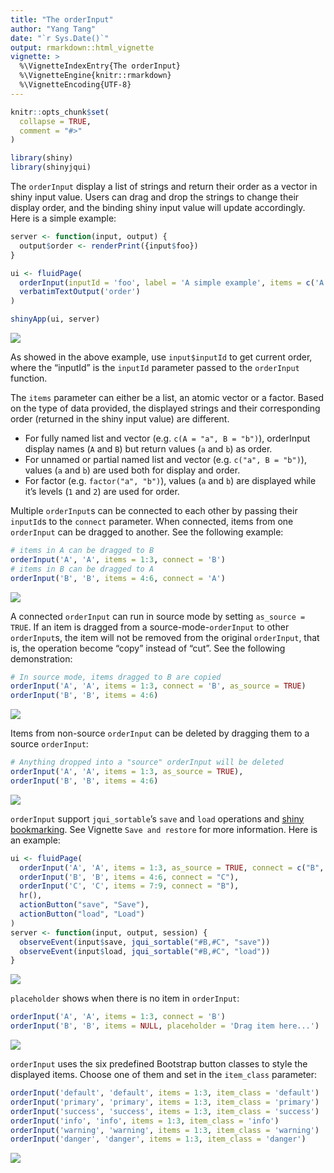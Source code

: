 ```yaml
---
title: "The orderInput"
author: "Yang Tang"
date: "`r Sys.Date()`"
output: rmarkdown::html_vignette
vignette: >
  %\VignetteIndexEntry{The orderInput}
  %\VignetteEngine{knitr::rmarkdown}
  %\VignetteEncoding{UTF-8}
---
```


```r
knitr::opts_chunk$set(
  collapse = TRUE,
  comment = "#>"
)
```

```r
library(shiny)
library(shinyjqui)
```

The `orderInput` display a list of strings and return their order as a vector in shiny input value. Users can drag and drop the strings to change their display order, and the binding shiny input value will update accordingly. Here is a simple example:

```r
server <- function(input, output) {
  output$order <- renderPrint({input$foo})
}

ui <- fluidPage(
  orderInput(inputId = 'foo', label = 'A simple example', items = c('A', 'B', 'C')),
  verbatimTextOutput('order')
)

shinyApp(ui, server)
```

![](fig/orderInput1.gif)

As showed in the above example, use `input$inputId` to get current order, where the "inputId" is the `inputId` parameter passed to the `orderInput` function.

The `items` parameter can either be a list, an atomic vector or a factor. Based on the type of data provided, the displayed strings and their corresponding order (returned in the shiny input value) are different. 

* For fully named list and vector (e.g. `c(A = "a", B = "b")`), orderInput display names (`A` and `B`) but return values (`a` and `b`) as order.
* For unnamed or partial named list and vector (e.g. `c("a", B = "b")`), values (`a` and `b`) are used both for display and order.
* For factor (e.g. `factor("a", "b")`), values (`a` and `b`) are displayed while it's levels (`1` and `2`) are used for order.

Multiple `orderInput`s can be connected to each other by passing their `inputId`s to the `connect` parameter. When connected, items from one `orderInput` can be dragged to another. See the following example:

```r
# items in A can be dragged to B
orderInput('A', 'A', items = 1:3, connect = 'B')
# items in B can be dragged to A
orderInput('B', 'B', items = 4:6, connect = 'A')
```

![](fig/orderInput2.gif)

A connected `orderInput` can run in source mode by setting `as_source = TRUE`. If an item is dragged from a source-mode-`orderInput` to other `orderInput`s, the item will not be removed from the original `orderInput`, that is, the operation become "copy" instead of "cut". See the following demonstration:

```r
# In source mode, items dragged to B are copied
orderInput('A', 'A', items = 1:3, connect = 'B', as_source = TRUE)
orderInput('B', 'B', items = 4:6)
```

![](fig/orderInput3.gif)

Items from non-source `orderInput` can be deleted by dragging them to a source `orderInput`:

```r
# Anything dropped into a "source" orderInput will be deleted
orderInput('A', 'A', items = 1:3, as_source = TRUE),
orderInput('B', 'B', items = 4:6)
```

![](fig/orderInput6.gif)

`orderInput` support `jqui_sortable`'s `save` and `load` operations and [shiny bookmarking](https://shiny.rstudio.com/articles/bookmarking-state.html). See Vignette `Save and restore` for more information. Here is an example:

```r
ui <- fluidPage(
  orderInput('A', 'A', items = 1:3, as_source = TRUE, connect = c("B", "C")),
  orderInput('B', 'B', items = 4:6, connect = "C"),
  orderInput('C', 'C', items = 7:9, connect = "B"),
  hr(),
  actionButton("save", "Save"),
  actionButton("load", "Load")
)
server <- function(input, output, session) {
  observeEvent(input$save, jqui_sortable("#B,#C", "save"))
  observeEvent(input$load, jqui_sortable("#B,#C", "load"))
}
```

![](fig/orderInput7.gif)

`placeholder` shows when there is no item in `orderInput`:

```r
orderInput('A', 'A', items = 1:3, connect = 'B')
orderInput('B', 'B', items = NULL, placeholder = 'Drag item here...')
```

![](fig/orderInput4.gif)

`orderInput` uses the six predefined Bootstrap button classes to style the displayed items. Choose one of them and set in the `item_class` parameter:

```r
orderInput('default', 'default', items = 1:3, item_class = 'default')
orderInput('primary', 'primary', items = 1:3, item_class = 'primary')
orderInput('success', 'success', items = 1:3, item_class = 'success')
orderInput('info', 'info', items = 1:3, item_class = 'info')
orderInput('warning', 'warning', items = 1:3, item_class = 'warning')
orderInput('danger', 'danger', items = 1:3, item_class = 'danger')
```

![](fig/orderInput5.png)
